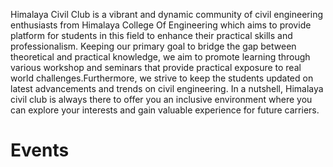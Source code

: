 
<ContentLayout title="Himalaya Civil Club" logo={logo}>

<Alert club="civil" />

Himalaya Civil Club is a vibrant and dynamic community of civil engineering enthusiasts from Himalaya College Of Engineering which aims to provide platform for students in this field to enhance their practical skills and professionalism. Keeping our primary goal to bridge the gap between theoretical and practical knowledge, we aim to promote learning through various workshop and seminars that provide practical exposure to real world challenges.Furthermore, we strive to keep the students updated on latest advancements and trends on civil engineering. In a nutshell, Himalaya civil club is always there to offer you an inclusive environment where you can explore your interests and gain valuable experience for future carriers.

# Events

<Timeline club="civil" />

</ContentLayout>
